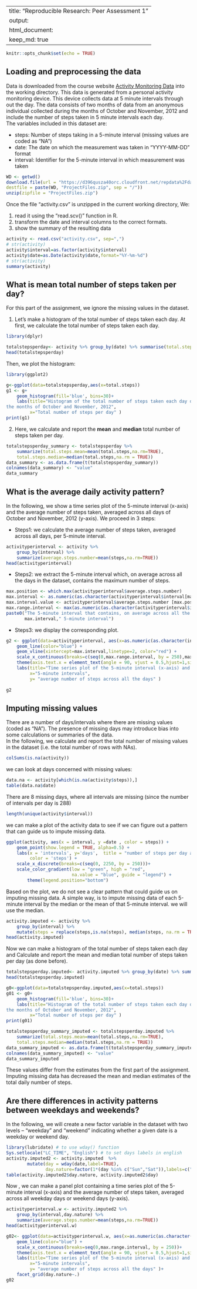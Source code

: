---
title: "Reproducible Research: Peer Assessment 1"
output: 
  html_document:
    keep_md: true
------------------------------------

```r
knitr::opts_chunk$set(echo = TRUE)
```


## Loading and preprocessing the data

Data is downloaded from the course website [Activity Monitoring Data](https://d396qusza40orc.cloudfront.net/repdata%2Fdata%2Factivity.zip) into the working directory.
This data is generated from a personal activity monitoring device. This device collects data at 5 minute intervals through out the day. The data consists of two months of data from an anonymous individual collected during the months of October and November, 2012 and include the number of steps taken in 5 minute intervals each day.  
The variables included in this dataset are:

- steps: Number of steps taking in a 5-minute interval (missing values are coded as "NA")  
- date: The date on which the measurement was taken in "YYYY-MM-DD" format  
- interval: Identifier for the 5-minute interval in which measurement was taken 

```r
WD <- getwd()
download.file(url = "https://d396qusza40orc.cloudfront.net/repdata%2Fdata%2Factivity.zip",
destfile = paste(WD, "ProjectFiles.zip", sep = "/"))
unzip(zipfile = "ProjectFiles.zip")

```

Once the file "activity.csv" is unzipped in the current working directory, We:  

1. read it using the "read.scv()" function in R.  
2. transform the date and interval columns to the correct formats.  
3. show the summary of the resulting data

```r
activity <- read.csv("activity.csv", sep=",")
# str(activity)
activity$interval=as.factor(activity$interval)
activity$date=as.Date(activity$date,format="%Y-%m-%d")
# str(activity)
summary(activity)
```


## What is mean total number of steps taken per day?
For this part of the assignment, we ignore the missing values in the dataset.

1. Let's make a histogram of the total number of steps taken each day.
At first, we calculate the total number of steps taken each day.
```r
library(dplyr)
```

```r
totalstepsperday<- activity %>% group_by(date) %>% summarise(total.steps=sum(steps))
head(totalstepsperday)    
```

Then, we plot the histogram:
```r
library(ggplot2)
```

```r
g<-ggplot(data=totalstepsperday,aes(x=total.steps))
g1 <- g+
    geom_histogram(fill='blue', bins=30)+
    labs(title="Histogram of the total number of steps taken each day during 
the months of October and November, 2012",
         x="Total number of steps per day" )
print(g1)
```  
  
2. Here, we calculate and report the **mean** and **median** total number of steps taken per day.  

```r
totalstepsperday_summary <- totalstepsperday %>%
    summarize(total.steps.mean=mean(total.steps,na.rm=TRUE),
    total.steps.median=median(total.steps,na.rm = TRUE))
data_summary <- as.data.frame(t(totalstepsperday_summary))
colnames(data_summary) <- "value"
data_summary
```

## What is the average daily activity pattern?

In the following, we show a time series plot of the 5-minute interval (x-axis) and the average number of steps taken, averaged across all days of October and November, 2012 (y-axis). We proceed  in 3 steps: 

- Steps1: we calculate the average number of steps taken, averaged across all days, per 5-minute interval.
```r
activityperinterval <- activity %>% 
    group_by(interval) %>% 
    summarize(average.steps.number=mean(steps,na.rm=TRUE))
head(activityperinterval)
```

- Steps2: we extract the 5-minute interval which, on average across all the days in the dataset, contains the maximum number of steps.

```r
max.position <- which.max(activityperinterval$average.steps.number)
max.interval <- as.numeric(as.character(activityperinterval$interval[max.position]))
max.interval.value <- activityperinterval$average.steps.number [max.position]
max.range.interval <- max(as.numeric(as.character(activityperinterval$interval)))
paste0("The 5-minute interval that contains, on average across all the days in the dataset, the maximum number of steps is the ",
       max.interval," 5-minute interval")
```

- Steps3: we display the corresponding plot.
```r
g2 <- ggplot(data=activityperinterval, aes(x=as.numeric(as.character(interval)),y=average.steps.number))+
    geom_line(color="blue") +
    geom_vline(xintercept=max.interval,linetype=2, color="red") +
    scale_x_continuous(breaks=c(seq(0,max.range.interval, by = 250),max.interval))+
    theme(axis.text.x = element_text(angle = 90, vjust = 0.5,hjust=1,size=9,face="bold"))+
    labs(title="Time series plot of the 5-minute interval (x-axis) and the average number of steps \n taken, averaged across all days of October and November, 2012 (y-axis)", 
         x="5-minute intervals",
         y= "average number of steps across all the days" )
  
g2
```

## Imputing missing values

There are a number of days/intervals where there are missing values (coded as "NA"). The presence of missing days may introduce bias into some calculations or summaries of the data.  
In the following, we calculate and report the total number of missing values in the dataset (i.e. the total number of rows with NAs).
```r
colSums(is.na(activity))
```

we can look at days concerned with missing values: 
```r
data.na <- activity[which(is.na(activity$steps)),]
table(data.na$date)
```
There are 8 missing days, where all intervals are missing (since the number of intervals per day is 288)

```r
length(unique(activity$interval))
```

we can make a plot of the activity data to see if we can figure out a pattern that can guide us to impute missing data.
```r
ggplot(activity, aes(x = interval, y =date , color = steps)) + 
    geom_point(show.legend = TRUE, alpha=0.5) +
    labs(x = 'intervals', y='days',  title = "number of steps per day and per interval",
         color = 'steps') + 
    scale_x_discrete(breaks=c(seq(0, 2250, by = 250)))+
    scale_color_gradient(low = "green", high = "red",
                         na.value = "blue", guide = "legend") +
        theme(legend.position="bottom")
```


Based on the plot, we do not see a clear pattern that could guide us on imputing missing data. A simple way, is to impute missing data of each 5-minute interval by the median or the mean of that  5-minute interval. we will use the median.

```r
activity.imputed <- activity %>%
    group_by(interval) %>%
    mutate(steps = replace(steps,is.na(steps), median(steps, na.rm = TRUE)))
head(activity.imputed)
```


Now we can make a histogram of the total number of steps taken each day and Calculate and report the mean and median total number of steps taken per day (as done before). 
```r
totalstepsperday.imputed<- activity.imputed %>% group_by(date) %>% summarise(total.steps=sum(steps))
head(totalstepsperday.imputed)    
```

```r
g0<-ggplot(data=totalstepsperday.imputed,aes(x=total.steps))
g01 <- g0+
    geom_histogram(fill='blue', bins=30)+
    labs(title="Histogram of the total number of steps taken each day during 
the months of October and November, 2012",
         x="Total number of steps per day" )
print(g01)
```  
```r
totalstepsperday_summary_imputed <- totalstepsperday.imputed %>%
    summarize(total.steps.mean=mean(total.steps,na.rm=TRUE),
    total.steps.median=median(total.steps,na.rm = TRUE))
data_summary_imputed <- as.data.frame(t(totalstepsperday_summary_imputed))
colnames(data_summary_imputed) <- "value"
data_summary_imputed
```

These values differ from the estimates from the first part of the assignment. Imputing missing data has decreased the mean and median estimates of the total daily number of steps.

## Are there differences in activity patterns between weekdays and weekends?

In the following, we will create a new factor variable in the dataset with two levels – “weekday” and “weekend” indicating whether a given date is a weekday or weekend day.

```r
library(lubridate) # to use wday() function
Sys.setlocale("LC_TIME", "English") # to set days labels in english
activity.imputed2 <- activity.imputed  %>%
        mutate(day = wday(date,label=TRUE), 
               day.nature=factor(1*(day %in% c("Sun","Sat")),labels=c("weekday","weekend")))
table(activity.imputed2$day.nature, activity.imputed2$day)
```

Now , we can make a panel plot containing a time series plot of the 5-minute interval (x-axis) and the average number of steps taken, averaged across all weekday days or weekend days (y-axis).

```r
activityperinterval.w <- activity.imputed2 %>% 
    group_by(interval,day.nature) %>% 
    summarize(average.steps.number=mean(steps,na.rm=TRUE))
head(activityperinterval.w)

```

```r
g02<- ggplot(data=activityperinterval.w, aes(x=as.numeric(as.character(interval)),y=average.steps.number))+
    geom_line(color="blue") +
    scale_x_continuous(breaks=seq(0,max.range.interval, by = 250))+
    theme(axis.text.x = element_text(angle = 90, vjust = 0.5,hjust=1,size=9,face="bold"))+
    labs(title="Time series plot of the 5-minute interval (x-axis) and the average number of steps \n taken, averaged across all days of October and November, 2012 (y-axis)", 
         x="5-minute intervals",
         y= "average number of steps across all the days" )+
    facet_grid(day.nature~.)
g02
         
 ```